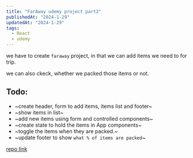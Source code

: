 ```yaml
---
title: "FarAway udemy project part2"
publishedAt: "2024-1-29"
updatedAt: "2024-1-29"
tags:
  - React
  - udemy
---
```


we have to create `faraway` project, in that we can add items we need to for trip.

we can also ckeck, whether we packed those items or not.

## Todo:

- ~create header, form to add items, items list and footer~
- ~show items in list~ 
- ~add new items using form and controlled components~
- ~create state to hold the items in App components~
- ~toggle the items when they are packed.~
- ~update footer to show `what % of items are packed`~

[repo link](https://codesandbox.io/p/sandbox/travel-list-f4rmdg?file=%2Fsrc%2FApp.js%3A27%2C45)
